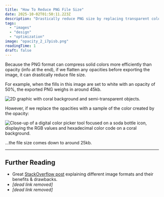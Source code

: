 ```yaml
---
title: "How To Reduce PNG File Size"
date: 2025-10-02T01:50:11.223Z
description: "Drastically reduce PNG size by replacing transparent colors."
tags:
  - "images"
  - "design"
  - "optimization"
image: "opacity_2_i7pisb.png"
readingTime: 1
draft: false
---
```








Because the PNG format can compress solid colors more efficiently than opacity
(info at the end), if we flatten any opacities before exporting the image, it
can drastically reduce file size.

For example, when the fills in this image are set to white with an opacity of
50%, the exported PNG weighs in around 45kb.

![2D graphic with coral background and semi-transparent objects.](opacity_1_dyy7o1.png)

However, if we replace the opacities with a sample of the color created by the
opacity:

![Close-up of a digital color picker tool focused on a soda bottle icon, displaying the RGB values and hexadecimal color code on a coral background.](opacity_2_i7pisb.png)

...the file size comes down to around 25kb.

---

## Further Reading

- Great [StackOverflow post][so-post] explaining different image formats and
  their benefits & drawbacks.
- _[dead link removed]_
- _[dead link removed]_

[so-post]: http://stackoverflow.com/a/7752936/722367
